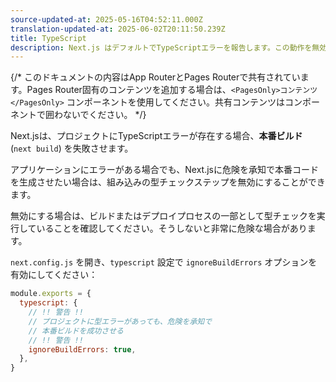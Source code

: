```yaml
---
source-updated-at: 2025-05-16T04:52:11.000Z
translation-updated-at: 2025-06-02T20:11:50.239Z
title: TypeScript
description: Next.js はデフォルトでTypeScriptエラーを報告します。この動作を無効にする方法について学びましょう。
---
```


{/* このドキュメントの内容はApp RouterとPages Routerで共有されています。Pages Router固有のコンテンツを追加する場合は、`<PagesOnly>コンテンツ</PagesOnly>` コンポーネントを使用してください。共有コンテンツはコンポーネントで囲わないでください。 */}

Next.jsは、プロジェクトにTypeScriptエラーが存在する場合、**本番ビルド** (`next build`) を失敗させます。

アプリケーションにエラーがある場合でも、Next.jsに危険を承知で本番コードを生成させたい場合は、組み込みの型チェックステップを無効にすることができます。

無効にする場合は、ビルドまたはデプロイプロセスの一部として型チェックを実行していることを確認してください。そうしないと非常に危険な場合があります。

`next.config.js` を開き、`typescript` 設定で `ignoreBuildErrors` オプションを有効にしてください：

```js filename="next.config.js"
module.exports = {
  typescript: {
    // !! 警告 !!
    // プロジェクトに型エラーがあっても、危険を承知で
    // 本番ビルドを成功させる
    // !! 警告 !!
    ignoreBuildErrors: true,
  },
}
```